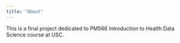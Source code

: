 ```yaml
---
title: "About"
---
```


This is a final project dedicated to PM566 Introduction to Health Data Science course at USC.
